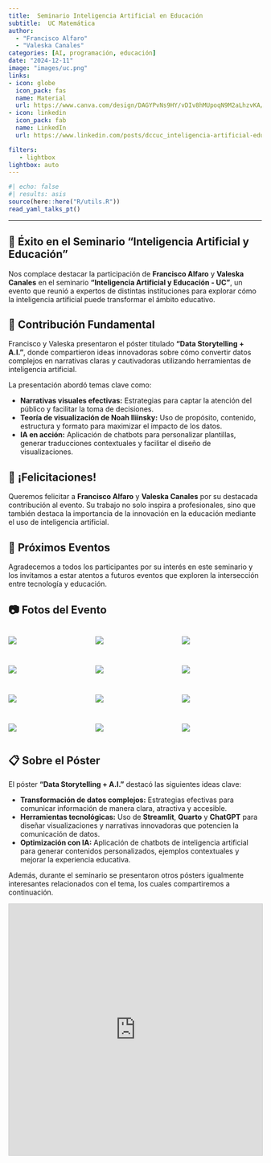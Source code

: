 ```yaml
---
title:  Seminario Inteligencia Artificial en Educación
subtitle:  UC Matemática
author: 
  - "Francisco Alfaro"
  - "Valeska Canales"
categories: [AI, programación, educación]
date: "2024-12-11"
image: "images/uc.png"
links:
- icon: globe
  icon_pack: fas
  name: Material
  url: https://www.canva.com/design/DAGYPvNs9HY/vDIv8hMUpoqN9M2aLhzvKA/view?utm_content=DAGYPvNs9HY&utm_campaign=designshare&utm_medium=link2&utm_source=uniquelinks&utlId=he1bb6cde0a
- icon: linkedin
  icon_pack: fab
  name: LinkedIn
  url: https://www.linkedin.com/posts/dccuc_inteligencia-artificial-educaci%C3%B3n-extendemos-activity-7270082804946722816-m03a/?utm_source=share&utm_medium=member_desktop

filters:
   - lightbox
lightbox: auto
---
```


```r
#| echo: false
#| results: asis
source(here::here("R/utils.R"))
read_yaml_talks_pt()
```

------------------------------------------------------------------------

## 🎉 Éxito en el Seminario "Inteligencia Artificial y Educación"

Nos complace destacar la participación de **Francisco Alfaro** y **Valeska Canales** en el seminario **"Inteligencia Artificial y Educación - UC"**, un evento que reunió a expertos de distintas instituciones para explorar cómo la inteligencia artificial puede transformar el ámbito educativo.

## 🌟 Contribución Fundamental

Francisco y Valeska presentaron el póster titulado **"Data Storytelling + A.I."**, donde compartieron ideas innovadoras sobre cómo convertir datos complejos en narrativas claras y cautivadoras utilizando herramientas de inteligencia artificial.

La presentación abordó temas clave como:

-   **Narrativas visuales efectivas:** Estrategias para captar la atención del público y facilitar la toma de decisiones.\
-   **Teoría de visualización de Noah Iliinsky:** Uso de propósito, contenido, estructura y formato para maximizar el impacto de los datos.\
-   **IA en acción:** Aplicación de chatbots para personalizar plantillas, generar traducciones contextuales y facilitar el diseño de visualizaciones.

## 👏 ¡Felicitaciones!

Queremos felicitar a **Francisco Alfaro** y **Valeska Canales** por su destacada contribución al evento. Su trabajo no solo inspira a profesionales, sino que también destaca la importancia de la innovación en la educación mediante el uso de inteligencia artificial.

## 📅 Próximos Eventos

Agradecemos a todos los participantes por su interés en este seminario y los invitamos a estar atentos a futuros eventos que exploren la intersección entre tecnología y educación.

## 📷 Fotos del Evento

::: {style="display: grid; grid-template-columns: repeat(3, 1fr); grid-gap: 1em;"}
![](images/img_01.jpeg){group="my-gallery"}

![](images/img_08.jpeg){group="my-gallery"}

![](images/img_09.jpeg){group="my-gallery"}

![](images/img_02.jpeg){group="my-gallery"}

![](images/img_03.jpeg){group="my-gallery"}

![](images/img_04.jpeg){group="my-gallery"}

![](images/img_05.jpeg){group="my-gallery"}

![](images/img_06.jpeg){group="my-gallery"}

![](images/img_07.jpeg){group="my-gallery"}

![](images/img_10.jpeg){group="my-gallery"}

![](images/img_11.jpeg){group="my-gallery"}

![](images/img_12.jpeg){group="my-gallery"}
:::

## 📋 Sobre el Póster

El póster **"Data Storytelling + A.I."** destacó las siguientes ideas clave:

-   **Transformación de datos complejos:** Estrategias efectivas para comunicar información de manera clara, atractiva y accesible.\
-   **Herramientas tecnológicas:** Uso de **Streamlit**, **Quarto** y **ChatGPT** para diseñar visualizaciones y narrativas innovadoras que potencien la comunicación de datos.\
-   **Optimización con IA:** Aplicación de chatbots de inteligencia artificial para generar contenidos personalizados, ejemplos contextuales y mejorar la experiencia educativa.

Además, durante el seminario se presentaron otros pósters igualmente interesantes relacionados con el tema, los cuales compartiremos a continuación.

<iframe src="https://www.slideshare.net/slideshow/embed_code/key/EW3hyitoG1fFqW?hostedIn=slideshare&amp;page=upload" width="700" height="500" frameborder="0" marginwidth="0" marginheight="0" scrolling="no" style="border:1px solid #CCC; border-width:1px; margin-bottom:5px; max-width: 100%;" allowfullscreen>

</iframe>